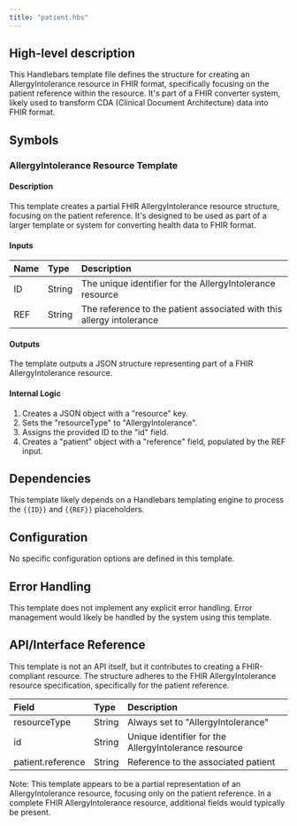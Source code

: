 ```yaml
---
title: "patient.hbs"
---
```


## High-level description
This Handlebars template file defines the structure for creating an AllergyIntolerance resource in FHIR format, specifically focusing on the patient reference within the resource. It's part of a FHIR converter system, likely used to transform CDA (Clinical Document Architecture) data into FHIR format.

## Symbols

### AllergyIntolerance Resource Template
#### Description
This template creates a partial FHIR AllergyIntolerance resource structure, focusing on the patient reference. It's designed to be used as part of a larger template or system for converting health data to FHIR format.

#### Inputs
| Name | Type | Description |
|:-----|:-----|:------------|
| ID | String | The unique identifier for the AllergyIntolerance resource |
| REF | String | The reference to the patient associated with this allergy intolerance |

#### Outputs
The template outputs a JSON structure representing part of a FHIR AllergyIntolerance resource.

#### Internal Logic
1. Creates a JSON object with a "resource" key.
2. Sets the "resourceType" to "AllergyIntolerance".
3. Assigns the provided ID to the "id" field.
4. Creates a "patient" object with a "reference" field, populated by the REF input.

## Dependencies
This template likely depends on a Handlebars templating engine to process the `{{ID}}` and `{{REF}}` placeholders.

## Configuration
No specific configuration options are defined in this template.

## Error Handling
This template does not implement any explicit error handling. Error management would likely be handled by the system using this template.

## API/Interface Reference
This template is not an API itself, but it contributes to creating a FHIR-compliant resource. The structure adheres to the FHIR AllergyIntolerance resource specification, specifically for the patient reference.

| Field | Type | Description |
|:------|:-----|:------------|
| resourceType | String | Always set to "AllergyIntolerance" |
| id | String | Unique identifier for the AllergyIntolerance resource |
| patient.reference | String | Reference to the associated patient |

Note: This template appears to be a partial representation of an AllergyIntolerance resource, focusing only on the patient reference. In a complete FHIR AllergyIntolerance resource, additional fields would typically be present.